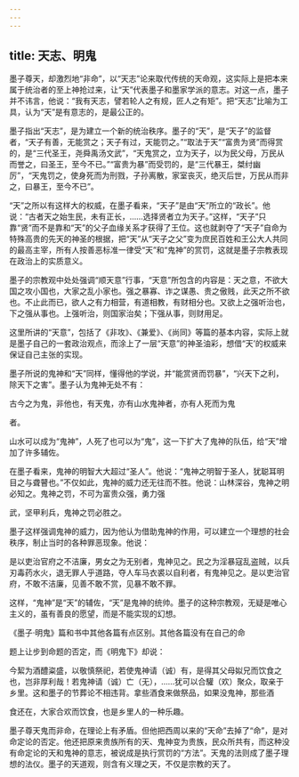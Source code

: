 ```yaml
---
---
---
```

title: 天志、明鬼
---



墨子尊天，却激烈地“非命”，以“天志”论来取代传统的天命观，这实际上是把本来属于统治者的至上神抢过来，让“天”代表墨子和墨家学派的意志。对这一点，墨子并不讳言，他说：“我有天志，譬若轮人之有规，匠人之有矩”。把“天志”比喻为工具，认为“天”是有意志的，是最公正的。

墨子指出“天志”，是为建立一个新的统治秩序。墨子的“天”，是“天子”的监督者，“天子有善，无能赏之；天子有过，天能罚之。”“取法于天”“富贵为贤”而得赏的，是“三代圣王，尧舜禹汤文武”，“天鬼赏之，立为天子，以为民父母，万民从而誉之，曰圣王，至今不已。”“富贵为暴”而受罚的，是“三代暴王，桀纣幽厉”，“天鬼罚之，使身死而为刑戮，子孙离散，家室丧灭，绝灭后世，万民从而非之，曰暴王，至今不已”。

“天”之所以有这样大的权威，在墨子看来，“天子”是由“天”所立的“政长”。他说：“古者天之始生民，未有正长，……选择贤者立为天子。”这样，“天子”只靠“贤”而不是靠和“天”的父子血缘关系才获得了王位。这也就剥夺了“天子”自命为特殊高贵的先天的神圣的根据，把“天”从“天子之父”变为庶民百姓和王公大人共同的最高主宰，所有人按善恶标准一律受“天”和“鬼神”的赏罚，这就是墨子宗教表现在政治上的实质意义。

墨子的宗教观中处处强调“顺天意”行事，“天意”所包含的内容是：天之意，不欲大国之攻小国也，大家之乱小家也。强之暴寡、诈之谋愚、贵之傲贱，此天之所不欲也。不止此而已，欲人之有力相营，有道相教，有财相分也。又欲上之强听治也，下之强从事也。上强听治，则国家治矣；下强从事，则财用足。

这里所讲的“天意”，包括了《非攻》、《兼爱》、《尚同》等篇的基本内容，实际上就是墨子自己的一套政治观点，而涂上了一层“天意”的神圣油彩，想借“天’的权威来保证自己主张的实现。

墨子所说的鬼神和“天”同样，懂得他的学说，并“能赏贤而罚暴”，“兴天下之利，除天下之害”。墨子认为鬼神无处不有：

古今之为鬼，非他也，有天鬼，亦有山水鬼神者，亦有人死而为鬼

者。

山水可以成为“鬼神”，人死了也可以为“鬼”，这一下扩大了鬼神的队伍，给“天”增加了许多辅佐。

在墨子看来，鬼神的明智大大超过“圣人”。他说：“鬼神之明智于圣人，犹聪耳明目之与聋瞽也。”不仅如此，鬼神的威力还无往而不胜。他说：山林深谷，鬼神之明必知之。鬼神之罚，不可为富贵众强，勇力强

武，坚甲利兵，鬼神之罚必胜之。

墨子这样强调鬼神的威力，因为他认为借助鬼神的作用，可以建立一个理想的社会秩序，制止当时的各种罪恶现象。他说：

是以吏治官府之不洁廉，男女之为无别者，鬼神见之。民之为淫暴寇乱盗贼，以兵刃毒药水火，退无罪人乎道路，夺人车马衣裘以自利者，有鬼神见之。是以吏治官府，不敢不洁廉，见善不敢不赏，见暴不敢不罪。

这样，“鬼神”是“天”的辅佐，“天”是鬼神的统帅。墨子的这种宗教观，无疑是唯心主义的，虽有善良的愿望，而是不能实现的幻想。

《墨子·明鬼》篇和书中其他各篇有点区别。其他各篇没有在自己的命

题上让步到命题的否定，而《明鬼下》却说：

今絜为酒醴粢盛，以敬慎祭祀，若使鬼神请（诚）有，是得其父母姒兄而饮食之也，岂非厚利哉！若鬼神请（诚）亡（无），……犹可以合驩（欢）聚众，取亲于乡里。这和墨子的节葬论不相违背。拿些酒食来做祭品，如果没鬼神，那些酒

食还在，大家合欢而饮食，也是乡里人的一种乐趣。

墨子尊天鬼而非命，在理论上有矛盾。但他把西周以来的“天命”去掉了“命”，是对命定论的否定。他还把原来贵族所有的天、鬼神变为贵族，民众所共有，而这种没有命定论的天和鬼神的意志，被说成是执行赏罚的“方法”。天鬼的法则成了墨子理想的法仪。墨子的天道观，则含有义理之天，不仅是宗教的天了。